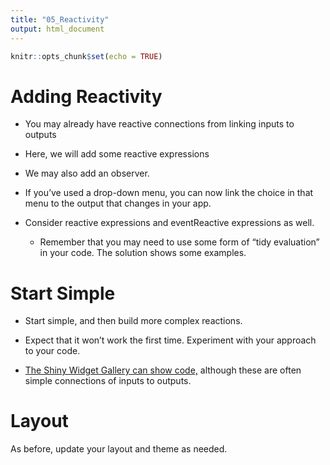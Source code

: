 ```yaml
---
title: "05_Reactivity"
output: html_document
---
```


```r
knitr::opts_chunk$set(echo = TRUE)
```

# Adding Reactivity

-   You may already have reactive connections from linking inputs to outputs

-   Here, we will add some reactive expressions

-   We may also add an observer.

-   If you've used a drop-down menu, you can now link the choice in that menu to the output that changes in your app.

-   Consider reactive expressions and eventReactive expressions as well.

    -   Remember that you may need to use some form of "tidy evaluation" in your code. The solution shows some examples.

# Start Simple

-   Start simple, and then build more complex reactions.

-   Expect that it won't work the first time. Experiment with your approach to your code.

-   [The Shiny Widget Gallery can show code,](https://shiny.rstudio.com/gallery/widget-gallery.html) although these are often simple connections of inputs to outputs.

# Layout

As before, update your layout and theme as needed.
